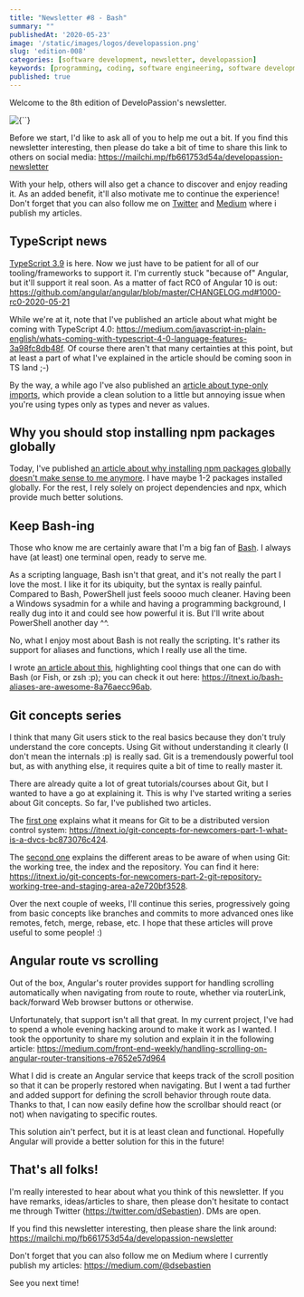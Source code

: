 ```yaml
---
title: "Newsletter #8 - Bash"
summary: ""
publishedAt: '2020-05-23'
image: '/static/images/logos/developassion.png'
slug: 'edition-008'
categories: [software development, newsletter, developassion]
keywords: [programming, coding, software engineering, software development, it, newsletter]
published: true
---
```


Welcome to the 8th edition of DeveloPassion's newsletter.

<BlogPostCenteredContent>
  <Image
    alt={``}
    src={`/static/images/logos/developassion.png`}
    width={480}
    height={270}
    priority
  />
</BlogPostCenteredContent>

Before we start, I'd like to ask all of you to help me out a bit. If you find this newsletter interesting, then please do take a bit of time to share this link to others on social media: https://mailchi.mp/fb661753d54a/developassion-newsletter

With your help, others will also get a chance to discover and enjoy reading it. As an added benefit, it'll also motivate me to continue the experience! Don't forget that you can also follow me on <a href="https://dsebastien.medium.com" rel="noopener">Twitter</a> and <a href="https://dsebastien.medium.com" rel="noopener">Medium</a> where i publish my articles.

## TypeScript news

<a href="https://medium.com/@dSebastien/whats-new-with-typescript-3-9-9095ff9f68a5" rel="noopener">TypeScript 3.9</a> is here. Now we just have to be patient for all of our tooling/frameworks to support it. I'm currently stuck "because of" Angular, but it'll support it real soon. As a matter of fact RC0 of Angular 10 is out: https://github.com/angular/angular/blob/master/CHANGELOG.md#1000-rc0-2020-05-21

While we're at it, note that I've published an article about what might be coming with TypeScript 4.0: https://medium.com/javascript-in-plain-english/whats-coming-with-typescript-4-0-language-features-3a98fc8db48f. Of course there aren't that many certainties at this point, but at least a part of what I've explained in the article should be coming soon in TS land ;-)

By the way, a while ago I've also published an <a href="https://medium.com/javascript-in-plain-english/leveraging-type-only-imports-and-exports-with-typescript-3-8-5c1be8bd17fb" rel="noopener">article about type-only imports</a>, which provide a clean solution to a little but annoying issue when you're using types only as types and never as values.

## Why you should stop installing npm packages globally

Today, I've published <a href="https://medium.com/javascript-in-plain-english/why-you-should-stop-installing-npm-packages-globally-1b56b97b70cd" rel="noopener">an article about why installing npm packages globally doesn't make sense to me anymore</a>. I have maybe 1-2 packages installed globally. For the rest, I rely solely on project dependencies and npx, which provide much better solutions.

## Keep Bash-ing

Those who know me are certainly aware that I'm a big fan of <a href="https://en.wikipedia.org/wiki/Bash_(Unix_shell)" rel="noopener">Bash</a>. I always have (at least) one terminal open, ready to serve me.

As a scripting language, Bash isn't that great, and it's not really the part I love the most. I like it for its ubiquity, but the syntax is really painful. Compared to Bash, PowerShell just feels soooo much cleaner. Having been a Windows sysadmin for a while and having a programming background, I really dug into it and could see how powerful it is. But I'll write about PowerShell another day ^^.

No, what I enjoy most about Bash is not really the scripting. It's rather its support for aliases and functions, which I really use all the time.

I wrote <a href="https://itnext.io/bash-aliases-are-awesome-8a76aecc96ab" rel="noopener">an article about this</a>, highlighting cool things that one can do with Bash (or Fish, or zsh :p); you can check it out here: https://itnext.io/bash-aliases-are-awesome-8a76aecc96ab.

## Git concepts series

I think that many Git users stick to the real basics because they don't truly understand the core concepts. Using Git without understanding it clearly (I don't mean the internals :p) is really sad. Git is a tremendously powerful tool but, as with anything else, it requires quite a bit of time to really master it.

There are already quite a lot of great tutorials/courses about Git, but I wanted to have a go at explaining it. This is why I've started writing a series about Git concepts. So far, I've published two articles.

The <a href="https://itnext.io/git-concepts-for-newcomers-part-1-what-is-a-dvcs-bc873076c424" rel="noopener">first one</a> explains what it means for Git to be a distributed version control system: https://itnext.io/git-concepts-for-newcomers-part-1-what-is-a-dvcs-bc873076c424.

The <a href="https://itnext.io/git-concepts-for-newcomers-part-2-git-repository-working-tree-and-staging-area-a2e720bf3528" rel="noopener">second one</a> explains the different areas to be aware of when using Git: the working tree, the index and the repository. You can find it here: https://itnext.io/git-concepts-for-newcomers-part-2-git-repository-working-tree-and-staging-area-a2e720bf3528.

Over the next couple of weeks, I'll continue this series, progressively going from basic concepts like branches and commits to more advanced ones like remotes, fetch, merge, rebase, etc. I hope that these articles will prove useful to some people! :)

## Angular route vs scrolling

Out of the box, Angular's router provides support for handling scrolling automatically when navigating from route to route, whether via routerLink, back/forward Web browser buttons or otherwise.

Unfortunately, that support isn't all that great. In my current project, I've had to spend a whole evening hacking around to make it work as I wanted. I took the opportunity to share my solution and explain it in the following article: https://medium.com/front-end-weekly/handling-scrolling-on-angular-router-transitions-e7652e57d964

What I did is create an Angular service that keeps track of the scroll position so that it can be properly restored when navigating. But I went a tad further and added support for defining the scroll behavior through route data. Thanks to that, I can now easily define how the scrollbar should react (or not) when navigating to specific routes.

This solution ain't perfect, but it is at least clean and functional. Hopefully Angular will provide a better solution for this in the future!

## That's all folks!

I'm really interested to hear about what you think of this newsletter. If you have remarks, ideas/articles to share, then please don't hesitate to contact me through Twitter (https://twitter.com/dSebastien). DMs are open.

If you find this newsletter interesting, then please share the link around: https://mailchi.mp/fb661753d54a/developassion-newsletter

Don't forget that you can also follow me on Medium where I currently publish my articles: https://medium.com/@dsebastien

See you next time!

<BlogPostSignature />
